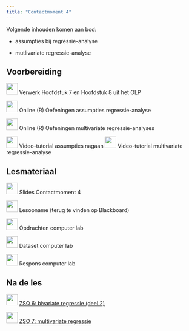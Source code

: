 ```yaml
---
title: "Contactmoment 4"
---
```


Volgende inhouden komen aan bod:

-   assumpties bij regressie-analyse

-   mutlivariate regressie-analyse 

## Voorbereiding

![](/images/icons/book.png){width="30"} Verwerk Hoofdstuk 7 en Hoofdstuk 8 uit het OLP

![](/images/icons/singletutorial.png){width="30"} Online (R) Oefeningen assumpties regressie-analyse

![](/images/icons/singletutorial.png){width="30"} Online (R) Oefeningen multivariate regressie-analyses

![](/images/icons/zz_video_camera.png){width="30"} Video-tutorial assumpties nagaan
![](/images/icons/zz_video_camera.png){width="30"} Video-tutorial multivariate regressie-analyse

## Lesmateriaal

![](/images/icons/zz_slides.png){width="30"} Slides Contactmoment 4

![](/images/icons/zz_video_camera.png){width="30"} Lesopname (terug te vinden op Blackboard)

![](/images/icons/guided-practice.png){width="30"} Opdrachten computer lab

![](/images/icons/data.png){width="30"} Dataset computer lab

![](/images/icons/worked-example.png){width="30"} Respons computer lab

## Na de les

![](/images/icons/singlelab.png){width="30"} [ZSO 6: bivariate regressie (deel 2)](/ZSO/ZSO5.qmd)

![](/images/icons/singlelab.png){width="30"} [ZSO 7: multivariate regressie](/ZSO/ZSO6.qmd)